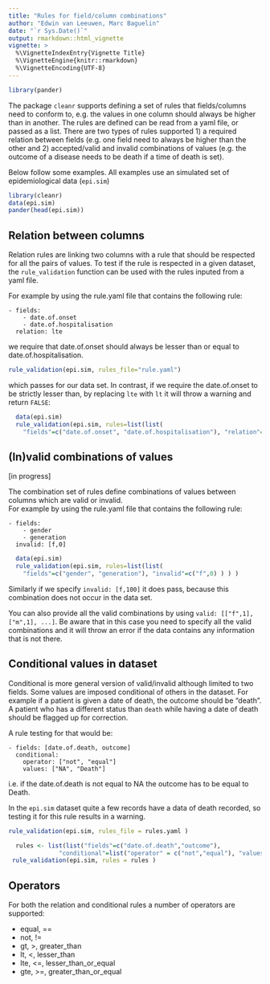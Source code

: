 ```yaml
---
title: "Rules for field/column combinations"
author: "Edwin van Leeuwen, Marc Baguelin"
date: "`r Sys.Date()`"
output: rmarkdown::html_vignette
vignette: >
  %\VignetteIndexEntry{Vignette Title}
  %\VignetteEngine{knitr::rmarkdown}
  %\VignetteEncoding{UTF-8}
---
```


```r
library(pander)
```

The package `cleanr` supports defining a set of rules that fields/columns need to conform to, e.g. the values in one column should always be higher than in another. The rules are defined can be read from a yaml file, or passed as a list. There are two types of rules supported 1) a required relation between fields (e.g. one field need to always be higher than the other and 2) accepted/valid and invalid combinations of values (e.g. the outcome of a disease needs to be death if a time of death is set).

Below follow some examples. All examples use an simulated set of epidemiological data (`epi.sim`)
```r
library(cleanr)
data(epi.sim)
pander(head(epi.sim))
```

## Relation between columns

Relation rules are linking two columns with a rule that should be respected for all the pairs of values. To test if the rule is respected in a given dataset, the `rule_validation` function can be used with the rules inputed from a yaml file.

For example by using the rule.yaml file that contains the following rule:
```
- fields:
    - date.of.onset
    - date.of.hospitalisation
  relation: lte
```
we require that date.of.onset should always be lesser than or equal to date.of.hospitalisation.
```r
rule_validation(epi.sim, rules_file="rule.yaml")
```
which passes for our data set. In contrast, if we require the date.of.onset to be strictly lesser than, by replacing `lte` with `lt` it will throw a warning and return `FALSE`:
```r
  data(epi.sim)
  rule_validation(epi.sim, rules=list(list(
    "fields"=c("date.of.onset", "date.of.hospitalisation"), "relation"="lt" ) ) )
```

## (In)valid combinations of values

[in progress]

The combination set of rules define combinations of values between columns which are valid or invalid.  
For example by using the rule.yaml file that contains the following rule:
```
- fields:
    - gender
    - generation
  invalid: [f,0]
```

```r
  data(epi.sim)
  rule_validation(epi.sim, rules=list(list(
    "fields"=c("gender", "generation"), "invalid"=c("f",0) ) ) )
```

Similarly if we specify `invalid: [f,100]` it does pass, because this combination does not occur in the data set.

You can also provide all the valid combinations by using `valid: [["f",1],["m",1], ...]`. Be aware that in this case you need to specify all the valid combinations and it will throw an error if the data contains any information that is not there.

## Conditional values in dataset

Conditional is more general version of valid/invalid although limited to two fields.
Some values are imposed conditional of others in the dataset. For example if a patient is given a date of death, the outcome  should be "death". A patient who has a different status than `death` while having a date of death should be flagged up for correction.

A rule testing for that would be: 
```
- fields: [date.of.death, outcome]
  conditional:
    operator: ["not", "equal"]
    values: ["NA", "Death"]
```
i.e. if the date.of.death is not equal to NA the outcome has to be equal to Death.
 
In the `epi.sim` dataset quite a few records have a data of death recorded, so testing it for this rule results in a warning.

```r
rule_validation(epi.sim, rules_file = rules.yaml )
```

```r
  rules <- list(list("fields"=c("date.of.death","outcome"),
              "conditional"=list("operator" = c("not","equal"), "values"=c("NA","Death"))))
 rule_validation(epi.sim, rules = rules )
```

## Operators

For both the relation and conditional rules a number of operators are supported:

  - equal, ==
  - not, !=
  - gt, >, greater_than
  - lt, <, lesser_than
  - lte, <=, lesser_than_or_equal
  - gte, >=, greater_than_or_equal
 
